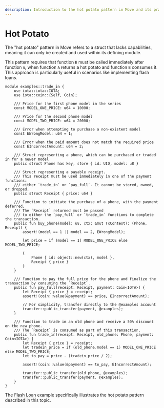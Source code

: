 ```yaml
---
description: Introduction to the hot potato pattern in Move and its practical application.
---
```


# Hot Potato

The "hot potato" pattern in Move refers to a struct that lacks capabilities,
meaning it can only be created and used within its defining module. 

This pattern requires that function `B` must be called immediately after function `A`, when function `A` returns a hot potato and function `B` consumes it.
This approach is particularly useful in scenarios like implementing flash loans.

```move
module examples::trade_in {
    use iota::iota::IOTA;
    use iota::coin::{Self, Coin};

    /// Price for the first phone model in the series
    const MODEL_ONE_PRICE: u64 = 10000;

    /// Price for the second phone model
    const MODEL_TWO_PRICE: u64 = 20000;

    /// Error when attempting to purchase a non-existent model
    const EWrongModel: u64 = 1;

    /// Error when the paid amount does not match the required price
    const EIncorrectAmount: u64 = 2;

    /// Struct representing a phone, which can be purchased or traded in for a newer model
    public struct Phone has key, store { id: UID, model: u8 }

    /// Struct representing a payable receipt. 
    /// This receipt must be used immediately in one of the payment functions:
    /// either `trade_in` or `pay_full`. It cannot be stored, owned, or dropped.
    public struct Receipt { price: u64 }

    /// Function to initiate the purchase of a phone, with the payment deferred.
    /// The `Receipt` returned must be passed
    /// to either the `pay_full` or `trade_in` functions to complete the transaction.
    public fun buy_phone(model: u8, ctx: &mut TxContext): (Phone, Receipt) {
        assert!(model == 1 || model == 2, EWrongModel);

        let price = if (model == 1) MODEL_ONE_PRICE else MODEL_TWO_PRICE;

        (
            Phone { id: object::new(ctx), model },
            Receipt { price }
        )
    }

    /// Function to pay the full price for the phone and finalize the transaction by consuming the `Receipt`.
    public fun pay_full(receipt: Receipt, payment: Coin<IOTA>) {
        let Receipt { price } = receipt;
        assert!(coin::value(&payment) == price, EIncorrectAmount);

        // For simplicity, transfer directly to the @examples account
        transfer::public_transfer(payment, @examples);
    }

    /// Function to trade in an old phone and receive a 50% discount on the new phone.
    /// The `Receipt` is consumed as part of this transaction.
    public fun trade_in(receipt: Receipt, old_phone: Phone, payment: Coin<IOTA>) {
        let Receipt { price } = receipt;
        let tradein_price = if (old_phone.model == 1) MODEL_ONE_PRICE else MODEL_TWO_PRICE;
        let to_pay = price - (tradein_price / 2);

        assert!(coin::value(&payment) == to_pay, EIncorrectAmount);

        transfer::public_transfer(old_phone, @examples);
        transfer::public_transfer(payment, @examples);
    }
}
```

The [Flash Loan](https://github.com/iotaledger/iota/blob/main/examples/move/flash_lender/sources/example.move) example specifically illustrates the hot potato pattern described in this topic.
